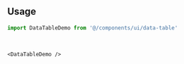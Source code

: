 ```tsx file=<rootDir>/src/components/ui/data-table.tsx title="components/ui/data-table.tsx"
```

<br />

## Usage

```ts
import DataTableDemo from '@/components/ui/data-table'
```

<br />

```tsx
<DataTableDemo />
```